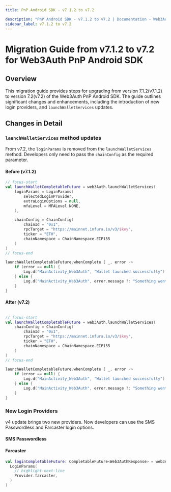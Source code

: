 ```yaml
---
title: PnP Android SDK - v7.1.2 to v7.2

description: "PnP Android SDK - v7.1.2 to v7.2 | Documentation - Web3Auth"
sidebar_label: v7.1.2 to v7.2
---
```



# Migration Guide from v7.1.2 to v7.2 for Web3Auth PnP Android SDK

## Overview

This migration guide provides steps for upgrading from version 7.1.2(v7.1.2) to version 7.2(v7.2) of
the Web3Auth PnP Android SDK. The guide outlines significant changes and enhancements, including the
introduction of new login providers, and `launchWalletServices` updates.

## Changes in Detail

### `launchWalletServices` method updates

From v7.2, the `loginParams` is removed from the `launchWalletServices` method. Developers only need
to pass the `chainConfig` as the required parameter.

#### Before (v7.1.2)

```kotlin title="Usage"
// focus-start
val launchWalletCompletableFuture = web3Auth.launchWalletServices(
    loginParams = LoginParams(
        selectedLoginProvider,
        extraLoginOptions = null,
        mfaLevel = MFALevel.NONE,
    ),

    chainConfig = ChainConfig(
        chainId = "0x1",
        rpcTarget = "https://mainnet.infura.io/v3/$key",
        ticker = "ETH",
        chainNamespace = ChainNamespace.EIP155
    )
)
// focus-end

launchWalletCompletableFuture.whenComplete { _, error ->
    if (error == null) {
        Log.d("MainActivity_Web3Auth", "Wallet launched successfully")
    } else {
        Log.d("MainActivity_Web3Auth", error.message ?: "Something went wrong")
    }
}
```

#### After (v7.2)

```kotlin title="Usage"

// focus-start
val launchWalletCompletableFuture = web3Auth.launchWalletServices(
    chainConfig = ChainConfig(
        chainId = "0x1",
        rpcTarget = "https://mainnet.infura.io/v3/$key",
        ticker = "ETH",
        chainNamespace = ChainNamespace.EIP155
    )
)
// focus-end

launchWalletCompletableFuture.whenComplete { _, error ->
    if (error == null) {
        Log.d("MainActivity_Web3Auth", "Wallet launched successfully")
    } else {
        Log.d("MainActivity_Web3Auth", error.message ?: "Something went wrong")
    }
}
```

### New Login Providers

v4 update brings two new providers. Now developers can use the SMS Passwordless and Farcaster login
options.

#### SMS Passwordless

<SMSPasswordless />

#### Farcaster

```kotlin title="Usage"
val loginCompletableFuture: CompletableFuture<Web3AuthResponse> = web3Auth.login(
  LoginParams(
    // highlight-next-line
    Provider.farcaster,
  )
)
```
